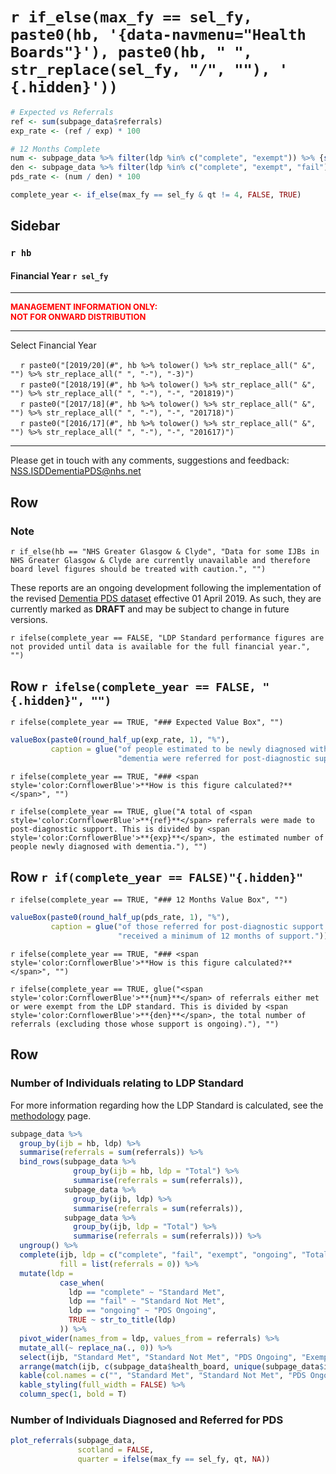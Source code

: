 `r if_else(max_fy == sel_fy, paste0(hb, '{data-navmenu="Health Boards"}'), paste0(hb, " ", str_replace(sel_fy, "/", ""), ' {.hidden}'))`
=================================================

```r

# Expected vs Referrals
ref <- sum(subpage_data$referrals)
exp_rate <- (ref / exp) * 100

# 12 Months Complete
num <- subpage_data %>% filter(ldp %in% c("complete", "exempt")) %>% {sum(.$referrals)}
den <- subpage_data %>% filter(ldp %in% c("complete", "exempt", "fail")) %>% {sum(.$referrals)}
pds_rate <- (num / den) * 100

complete_year <- if_else(max_fy == sel_fy & qt != 4, FALSE, TRUE)
```

Sidebar {.sidebar}
-----------------------------------------------------------------------

### `r hb`
#### Financial Year `r sel_fy`

***

<font size="2"> 
<span style="color:red"> 
**MANAGEMENT INFORMATION ONLY:** <br>
**NOT FOR ONWARD DISTRIBUTION**
</span> </font>

***

Select Financial Year

<!-- For some reason need '-2' on end of 1819 links - check why this is -->
|     `r paste0("[2019/20](#", hb %>% tolower() %>% str_replace_all(" &", "") %>% str_replace_all(" ", "-"), "-3)")`
|     `r paste0("[2018/19](#", hb %>% tolower() %>% str_replace_all(" &", "") %>% str_replace_all(" ", "-"), "-", "201819)")`
|     `r paste0("[2017/18](#", hb %>% tolower() %>% str_replace_all(" &", "") %>% str_replace_all(" ", "-"), "-", "201718)")`
|     `r paste0("[2016/17](#", hb %>% tolower() %>% str_replace_all(" &", "") %>% str_replace_all(" ", "-"), "-", "201617)")`

***

<!-- Reword this and try and force to bottom of sidebar -->
Please get in touch with any comments, suggestions and feedback: [NSS.ISDDementiaPDS@nhs.net](mailto:NSS.ISDDementiaPDS@nhs.net)


Row
----------------------------------------------------------------------

### **Note**

`r if_else(hb == "NHS Greater Glasgow & Clyde", "Data for some IJBs in NHS Greater Glasgow & Clyde are currently unavailable and therefore board level figures should be treated with caution.", "")`

These reports are an ongoing development following the implementation of the revised [Dementia PDS dataset](https://www.isdscotland.org/Health-Topics/Mental-Health/Dementia-Post-diagnostic-Support/_docs/Dementia-PDS-Definitions-and-Recording-Guidance.pdf) effective 01 April 2019. As such, they are currently marked as **DRAFT** and may be subject to change in future versions.

`r ifelse(complete_year == FALSE, "LDP Standard performance figures are not provided until data is available for the full financial year.", "")`


Row `r ifelse(complete_year == FALSE, "{.hidden}", "")`
----------------------------------------------------------------------

`r ifelse(complete_year == TRUE, "### Expected Value Box", "")`
```r
valueBox(paste0(round_half_up(exp_rate, 1), "%"),
         caption = glue("of people estimated to be newly diagnosed with ",
                        "dementia were referred for post-diagnostic support."))
```

`r ifelse(complete_year == TRUE, "### <span style='color:CornflowerBlue'>**How is this figure calculated?**</span>", "")`

`r ifelse(complete_year == TRUE, glue("A total of <span style='color:CornflowerBlue'>**{ref}**</span> referrals were made to post-diagnostic support. This is divided by <span style='color:CornflowerBlue'>**{exp}**</span>, the estimated number of people newly diagnosed with dementia."), "")`

Row `r if(complete_year == FALSE)"{.hidden}"`
----------------------------------------------------------------------

`r ifelse(complete_year == TRUE, "### 12 Months Value Box", "")`
```r
valueBox(paste0(round_half_up(pds_rate, 1), "%"), 
         caption = glue("of those referred for post-diagnostic support ",
                        "received a minimum of 12 months of support."))
```

`r ifelse(complete_year == TRUE, "### <span style='color:CornflowerBlue'>**How is this figure calculated?**</span>", "")`

`r ifelse(complete_year == TRUE, glue("<span style='color:CornflowerBlue'>**{num}**</span> of referrals either met or were exempt from the LDP standard. This is divided by <span style='color:CornflowerBlue'>**{den}**</span>, the total number of referrals (excluding those whose support is ongoing)."), "")`


Row {data-height=450}
----------------------------------------------------------------------

### **Number of Individuals relating to LDP Standard**

For more information regarding how the LDP Standard is calculated, see the [methodology](#methodology) page.


```r

subpage_data %>%
  group_by(ijb = hb, ldp) %>%
  summarise(referrals = sum(referrals)) %>%
  bind_rows(subpage_data %>%
              group_by(ijb = hb, ldp = "Total") %>%
              summarise(referrals = sum(referrals)),
            subpage_data %>%
              group_by(ijb, ldp) %>%
              summarise(referrals = sum(referrals)),
            subpage_data %>%
              group_by(ijb, ldp = "Total") %>%
              summarise(referrals = sum(referrals))) %>%
  ungroup() %>%
  complete(ijb, ldp = c("complete", "fail", "exempt", "ongoing", "Total"),
           fill = list(referrals = 0)) %>%
  mutate(ldp = 
           case_when(
             ldp == "complete" ~ "Standard Met",
             ldp == "fail" ~ "Standard Not Met",
             ldp == "ongoing" ~ "PDS Ongoing",
             TRUE ~ str_to_title(ldp)
           )) %>%
  pivot_wider(names_from = ldp, values_from = referrals) %>%
  mutate_all(~ replace_na(., 0)) %>%
  select(ijb, "Standard Met", "Standard Not Met", "PDS Ongoing", "Exempt", "Total") %>%
  arrange(match(ijb, c(subpage_data$health_board, unique(subpage_data$ijb)))) %>%
  kable(col.names = c("", "Standard Met", "Standard Not Met", "PDS Ongoing", "Exempt", "Total")) %>%
  kable_styling(full_width = FALSE) %>%
  column_spec(1, bold = T)

```


### **Number of Individuals Diagnosed and Referred for PDS** {data-width=800}

```r

plot_referrals(subpage_data, 
               scotland = FALSE,
               quarter = ifelse(max_fy == sel_fy, qt, NA))

```

